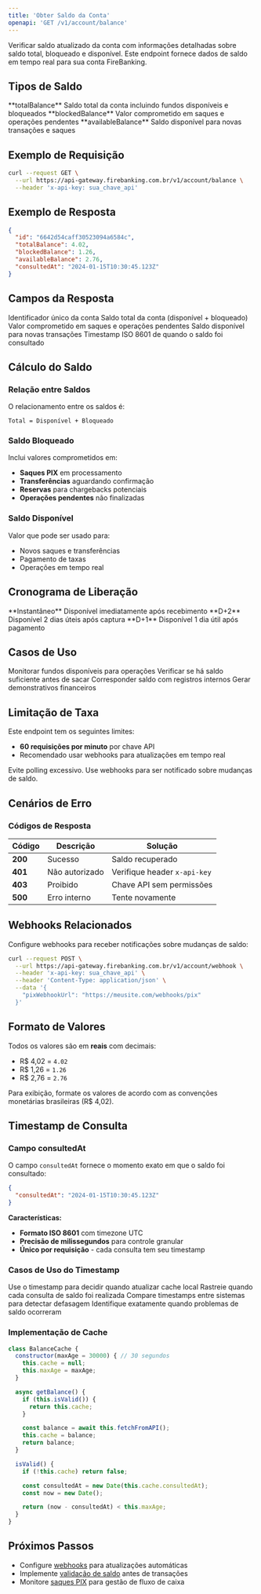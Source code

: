 ```yaml
---
title: 'Obter Saldo da Conta'
openapi: 'GET /v1/account/balance'
---
```


Verificar saldo atualizado da conta com informações detalhadas sobre saldo total, bloqueado e disponível. Este endpoint fornece dados de saldo em tempo real para sua conta FireBanking.

## Tipos de Saldo

<CardGroup cols={3}>
  <Card title="Saldo Total" icon="wallet">
    **totalBalance**
    Saldo total da conta incluindo fundos disponíveis e bloqueados
  </Card>
  <Card title="Saldo Bloqueado" icon="lock">
    **blockedBalance**
    Valor comprometido em saques e operações pendentes
  </Card>
  <Card title="Saldo Disponível" icon="money-bill-wave">
    **availableBalance**
    Saldo disponível para novas transações e saques
  </Card>
</CardGroup>

## Exemplo de Requisição

```bash cURL
curl --request GET \
  --url https://api-gateway.firebanking.com.br/v1/account/balance \
  --header 'x-api-key: sua_chave_api'
```

## Exemplo de Resposta

```json Resposta de Sucesso
{
  "id": "6642d54caff30523094a6584c",
  "totalBalance": 4.02,
  "blockedBalance": 1.26,
  "availableBalance": 2.76,
  "consultedAt": "2024-01-15T10:30:45.123Z"
}
```

## Campos da Resposta

<ResponseField name="id" type="string" required>
  Identificador único da conta
</ResponseField>

<ResponseField name="totalBalance" type="number" required>
  Saldo total da conta (disponível + bloqueado)
</ResponseField>

<ResponseField name="blockedBalance" type="number" required>
  Valor comprometido em saques e operações pendentes
</ResponseField>

<ResponseField name="availableBalance" type="number" required>
  Saldo disponível para novas transações
</ResponseField>

<ResponseField name="consultedAt" type="string" required>
  Timestamp ISO 8601 de quando o saldo foi consultado
</ResponseField>

## Cálculo do Saldo

### Relação entre Saldos
O relacionamento entre os saldos é:
```
Total = Disponível + Bloqueado
```

### Saldo Bloqueado
Inclui valores comprometidos em:
- **Saques PIX** em processamento
- **Transferências** aguardando confirmação
- **Reservas** para chargebacks potenciais
- **Operações pendentes** não finalizadas

### Saldo Disponível
Valor que pode ser usado para:
- Novos saques e transferências
- Pagamento de taxas
- Operações em tempo real

## Cronograma de Liberação

<CardGroup cols={3}>
  <Card title="PIX" icon="qrcode">
    **Instantâneo**
    Disponível imediatamente após recebimento
  </Card>
  <Card title="Cartão" icon="credit-card">
    **D+2**
    Disponível 2 dias úteis após captura
  </Card>
  <Card title="Boleto" icon="file-invoice">
    **D+1**
    Disponível 1 dia útil após pagamento
  </Card>
</CardGroup>

## Casos de Uso

<CardGroup cols={2}>
  <Card title="Gestão de Fluxo de Caixa" icon="chart-line">
    Monitorar fundos disponíveis para operações
  </Card>
  <Card title="Validação de Saque" icon="money-bill-transfer">
    Verificar se há saldo suficiente antes de sacar
  </Card>
  <Card title="Conciliação" icon="balance-scale">
    Corresponder saldo com registros internos
  </Card>
  <Card title="Relatórios" icon="file-invoice">
    Gerar demonstrativos financeiros
  </Card>
</CardGroup>

## Limitação de Taxa

Este endpoint tem os seguintes limites:
- **60 requisições por minuto** por chave API
- Recomendado usar webhooks para atualizações em tempo real

<Warning>
  Evite polling excessivo. Use webhooks para ser notificado sobre mudanças de saldo.
</Warning>

## Cenários de Erro

### Códigos de Resposta

| Código | Descrição | Solução |
|--------|-----------|---------|
| **200** | Sucesso | Saldo recuperado |
| **401** | Não autorizado | Verifique header `x-api-key` |
| **403** | Proibido | Chave API sem permissões |
| **500** | Erro interno | Tente novamente |

## Webhooks Relacionados

Configure webhooks para receber notificações sobre mudanças de saldo:

```bash Configurar Webhook
curl --request POST \
  --url https://api-gateway.firebanking.com.br/v1/account/webhook \
  --header 'x-api-key: sua_chave_api' \
  --header 'Content-Type: application/json' \
  --data '{
    "pixWebhookUrl": "https://meusite.com/webhooks/pix"
  }'
```

## Formato de Valores

Todos os valores são em **reais** com decimais:
- R$ 4,02 = `4.02`
- R$ 1,26 = `1.26`
- R$ 2,76 = `2.76`

<Tip>
  Para exibição, formate os valores de acordo com as convenções monetárias brasileiras (R$ 4,02).
</Tip>

## Timestamp de Consulta

### Campo consultedAt

O campo `consultedAt` fornece o momento exato em que o saldo foi consultado:

```json
{
  "consultedAt": "2024-01-15T10:30:45.123Z"
}
```

**Características:**
- **Formato ISO 8601** com timezone UTC
- **Precisão de milissegundos** para controle granular
- **Único por requisição** - cada consulta tem seu timestamp

### Casos de Uso do Timestamp

<CardGroup cols={2}>
  <Card title="Cache Inteligente" icon="database">
    Use o timestamp para decidir quando atualizar cache local
  </Card>
  <Card title="Auditoria" icon="clipboard-list">
    Rastreie quando cada consulta de saldo foi realizada
  </Card>
  <Card title="Sincronização" icon="sync">
    Compare timestamps entre sistemas para detectar defasagem
  </Card>
  <Card title="Debugging" icon="bug">
    Identifique exatamente quando problemas de saldo ocorreram
  </Card>
</CardGroup>

### Implementação de Cache

```javascript Cache com Timestamp
class BalanceCache {
  constructor(maxAge = 30000) { // 30 segundos
    this.cache = null;
    this.maxAge = maxAge;
  }

  async getBalance() {
    if (this.isValid()) {
      return this.cache;
    }

    const balance = await this.fetchFromAPI();
    this.cache = balance;
    return balance;
  }

  isValid() {
    if (!this.cache) return false;

    const consultedAt = new Date(this.cache.consultedAt);
    const now = new Date();

    return (now - consultedAt) < this.maxAge;
  }
}
```

## Próximos Passos

- Configure [webhooks](/api-reference/account/webhook) para atualizações automáticas
- Implemente [validação de saldo](/concepts/payment-methods) antes de transações
- Monitore [saques PIX](/api-reference/pix/withdraw/create) para gestão de fluxo de caixa